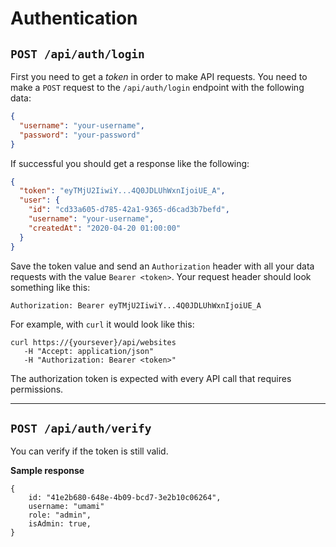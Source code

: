 # Authentication

## `POST /api/auth/login`

First you need to get a _token_ in order to make API requests. You need to make a
`POST` request to the `/api/auth/login` endpoint with the following data:

```json
{
  "username": "your-username",
  "password": "your-password"
}
```

If successful you should get a response like the following:

```json
{
  "token": "eyTMjU2IiwiY...4Q0JDLUhWxnIjoiUE_A",
  "user": {
    "id": "cd33a605-d785-42a1-9365-d6cad3b7befd",
    "username": "your-username",
    "createdAt": "2020-04-20 01:00:00"
  }
}
```

Save the token value and send an `Authorization` header with all your data requests with the value `Bearer <token>`. Your request header should look something like this:

```http request
Authorization: Bearer eyTMjU2IiwiY...4Q0JDLUhWxnIjoiUE_A
```

For example, with `curl` it would look like this:

```shell
curl https://{yoursever}/api/websites
   -H "Accept: application/json"
   -H "Authorization: Bearer <token>"
```

The authorization token is expected with every API call that requires permissions.

---

## `POST /api/auth/verify`

You can verify if the token is still valid.

**Sample response**

```
{
    id: "41e2b680-648e-4b09-bcd7-3e2b10c06264",
    username: "umami"
    role: "admin",
    isAdmin: true,
}
```
